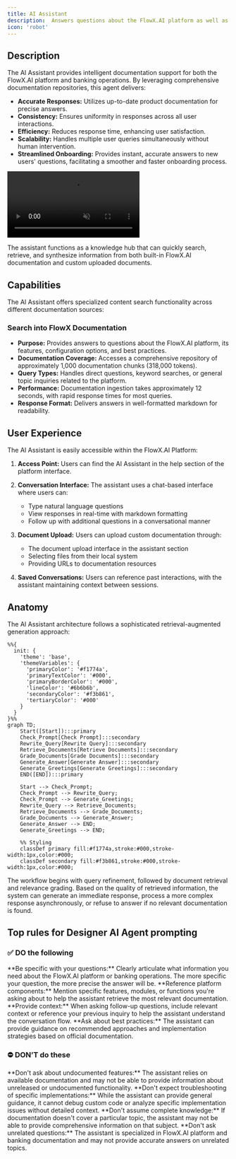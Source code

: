 ```yaml
---
title: AI Assistant
description:  Answers questions about the FlowX.AI platform as well as the bank itself based on uploaded documentation.
icon: 'robot'
---
```



## Description

The AI Assistant provides intelligent documentation support for both the FlowX.AI platform and banking operations. By leveraging comprehensive documentation repositories, this agent delivers:

* **Accurate Responses:** Utilizes up-to-date product documentation for precise answers.
* **Consistency:** Ensures uniformity in responses across all user interactions.
* **Efficiency:** Reduces response time, enhancing user satisfaction.
* **Scalability:** Handles multiple user queries simultaneously without human intervention.
* **Streamlined Onboarding:** Provides instant, accurate answers to new users' questions, facilitating a smoother and faster onboarding process.


<Frame>
<video
  controls
  className="w-full aspect-video"
  src="https://s3.eu-west-1.amazonaws.com/docx.flowx.ai/470/ai-assistant.mp4"
  autoPlay
  muted
  loop
></video>
</Frame>

The assistant functions as a knowledge hub that can quickly search, retrieve, and synthesize information from both built-in FlowX.AI documentation and custom uploaded documents.

## Capabilities

The AI Assistant offers specialized content search functionality across different documentation sources:

### Search into FlowX Documentation

* **Purpose:** Provides answers to questions about the FlowX.AI platform, its features, configuration options, and best practices.
* **Documentation Coverage:** Accesses a comprehensive repository of approximately 1,000 documentation chunks (318,000 tokens).
* **Query Types:** Handles direct questions, keyword searches, or general topic inquiries related to the platform.
* **Performance:** Documentation ingestion takes approximately 12 seconds, with rapid response times for most queries.
* **Response Format:** Delivers answers in well-formatted markdown for readability.



## User Experience

The AI Assistant is easily accessible within the FlowX.AI Platform:

1. **Access Point:** Users can find the AI Assistant in the help section of the platform interface.

2. **Conversation Interface:** The assistant uses a chat-based interface where users can:
   - Type natural language questions
   - View responses in real-time with markdown formatting
   - Follow up with additional questions in a conversational manner

3. **Document Upload:** Users can upload custom documentation through:
   - The document upload interface in the assistant section
   - Selecting files from their local system
   - Providing URLs to documentation resources

4. **Saved Conversations:** Users can reference past interactions, with the assistant maintaining context between sessions.

## Anatomy

The AI Assistant architecture follows a sophisticated retrieval-augmented generation approach:

```mermaid 
%%{
  init: {
    'theme': 'base',
    'themeVariables': {
      'primaryColor': '#f1774a',
      'primaryTextColor': '#000',
      'primaryBorderColor': '#000',
      'lineColor': '#6b6b6b',
      'secondaryColor': '#f3b861',
      'tertiaryColor': '#000'
    }
  }
}%%
graph TD;
    Start([Start]):::primary
    Check_Prompt[Check Prompt]:::secondary
    Rewrite_Query[Rewrite Query]:::secondary
    Retrieve_Documents[Retrieve Documents]:::secondary
    Grade_Documents[Grade Documents]:::secondary
    Generate_Answer[Generate Answer]:::secondary
    Generate_Greetings[Generate Greetings]:::secondary
    END([END]):::primary
    
    Start --> Check_Prompt;
    Check_Prompt --> Rewrite_Query;
    Check_Prompt --> Generate_Greetings;
    Rewrite_Query --> Retrieve_Documents;
    Retrieve_Documents --> Grade_Documents;
    Grade_Documents --> Generate_Answer;
    Generate_Answer --> END;
    Generate_Greetings --> END;
    
    %% Styling
    classDef primary fill:#f1774a,stroke:#000,stroke-width:1px,color:#000;
    classDef secondary fill:#f3b861,stroke:#000,stroke-width:1px,color:#000;
```

The workflow begins with query refinement, followed by document retrieval and relevance grading. Based on the quality of retrieved information, the system can generate an immediate response, process a more complex response asynchronously, or refuse to answer if no relevant documentation is found.


## Top rules for Designer AI Agent prompting

### ✅ DO the following

<Card icon="square-check" color="green" horizontal="true">
    **Be specific with your questions:**
    Clearly articulate what information you need about the FlowX.AI platform or banking operations. The more specific your question, the more precise the answer will be.
</Card>

<Card icon="square-check" color="green" horizontal="true">
    **Reference platform components:**
    Mention specific features, modules, or functions you're asking about to help the assistant retrieve the most relevant documentation.
</Card>

<Card icon="square-check" color="green" horizontal="true">
    **Provide context:**
    When asking follow-up questions, include relevant context or reference your previous inquiry to help the assistant understand the conversation flow.
</Card>

<Card icon="square-check" color="green" horizontal="true">
    **Ask about best practices:**
    The assistant can provide guidance on recommended approaches and implementation strategies based on official documentation.
</Card>

### ⛔ **DON’T** do these

<Card icon="ban" color="red" horizontal="true">
    **Don't ask about undocumented features:**
    The assistant relies on available documentation and may not be able to provide information about unreleased or undocumented functionality.
</Card>

<Card icon="ban" color="red" horizontal="true">
    **Don't expect troubleshooting of specific implementations:**
    While the assistant can provide general guidance, it cannot debug custom code or analyze specific implementation issues without detailed context.
</Card>

<Card icon="ban" color="red" horizontal="true">
    **Don't assume complete knowledge:**
    If documentation doesn't cover a particular topic, the assistant may not be able to provide comprehensive information on that subject.
</Card>

<Card icon="ban" color="red" horizontal="true">
    **Don't ask unrelated questions:**
    The assistant is specialized in FlowX.AI platform and banking documentation and may not provide accurate answers on unrelated topics.
</Card>
